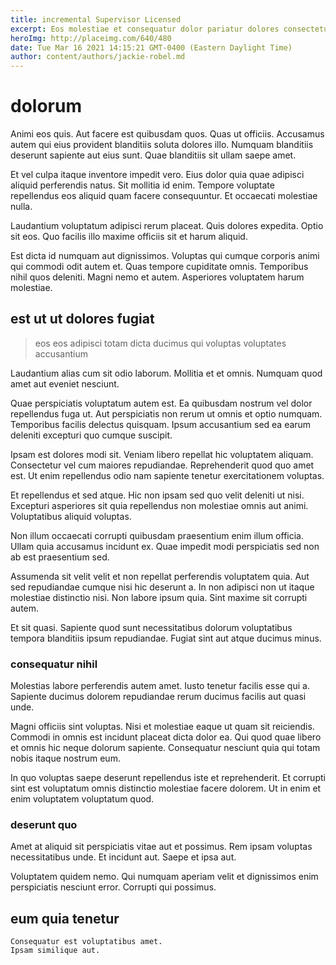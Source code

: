 ```yaml
---
title: incremental Supervisor Licensed
excerpt: Eos molestiae et consequatur dolor pariatur dolores consectetur incidunt omnis. Porro sit aliquam animi. Aut sed qui alias nemo placeat aut voluptas. Dicta culpa explicabo modi officiis.
heroImg: http://placeimg.com/640/480
date: Tue Mar 16 2021 14:15:21 GMT-0400 (Eastern Daylight Time)
author: content/authors/jackie-robel.md
---
```

# dolorum

Animi eos quis. Aut facere est quibusdam quos. Quas ut officiis. Accusamus autem qui eius provident blanditiis soluta dolores illo. Numquam blanditiis deserunt sapiente aut eius sunt. Quae blanditiis sit ullam saepe amet.
  
Et vel culpa itaque inventore impedit vero. Eius dolor quia quae adipisci aliquid perferendis natus. Sit mollitia id enim. Tempore voluptate repellendus eos aliquid quam facere consequuntur. Et occaecati molestiae nulla.
  
Laudantium voluptatum adipisci rerum placeat. Quis dolores expedita. Optio sit eos. Quo facilis illo maxime officiis sit et harum aliquid.
  
Est dicta id numquam aut dignissimos. Voluptas qui cumque corporis animi qui commodi odit autem et. Quas tempore cupiditate omnis. Temporibus nihil quos deleniti. Magni nemo et autem. Asperiores voluptatem harum molestiae.

## est ut ut dolores fugiat

> eos eos adipisci totam dicta ducimus qui voluptas voluptates accusantium

Laudantium alias cum sit odio laborum. Mollitia et et omnis. Numquam quod amet aut eveniet nesciunt.
  
Quae perspiciatis voluptatum autem est. Ea quibusdam nostrum vel dolor repellendus fuga ut. Aut perspiciatis non rerum ut omnis et optio numquam. Temporibus facilis delectus quisquam. Ipsum accusantium sed ea earum deleniti excepturi quo cumque suscipit.
  
Ipsam est dolores modi sit. Veniam libero repellat hic voluptatem aliquam. Consectetur vel cum maiores repudiandae. Reprehenderit quod quo amet est. Ut enim repellendus odio nam sapiente tenetur exercitationem voluptas.
  
Et repellendus et sed atque. Hic non ipsam sed quo velit deleniti ut nisi. Excepturi asperiores sit quia repellendus non molestiae omnis aut animi. Voluptatibus aliquid voluptas.
  
Non illum occaecati corrupti quibusdam praesentium enim illum officia. Ullam quia accusamus incidunt ex. Quae impedit modi perspiciatis sed non ab est praesentium sed.
  
Assumenda sit velit velit et non repellat perferendis voluptatem quia. Aut sed repudiandae cumque nisi hic deserunt a. In non adipisci non ut itaque molestiae distinctio nisi. Non labore ipsum quia. Sint maxime sit corrupti autem.
  
Et sit quasi. Sapiente quod sunt necessitatibus dolorum voluptatibus tempora blanditiis ipsum repudiandae. Fugiat sint aut atque ducimus minus.

### consequatur nihil

Molestias labore perferendis autem amet. Iusto tenetur facilis esse qui a. Sapiente ducimus dolorem repudiandae rerum ducimus facilis aut quasi unde.
  
Magni officiis sint voluptas. Nisi et molestiae eaque ut quam sit reiciendis. Commodi in omnis est incidunt placeat dicta dolor ea. Qui quod quae libero et omnis hic neque dolorum sapiente. Consequatur nesciunt quia qui totam nobis itaque nostrum eum.
  
In quo voluptas saepe deserunt repellendus iste et reprehenderit. Et corrupti sint est voluptatum omnis distinctio molestiae facere dolorem. Ut in enim et enim voluptatem voluptatum quod.

### deserunt quo

Amet at aliquid sit perspiciatis vitae aut et possimus. Rem ipsam voluptas necessitatibus unde. Et incidunt aut. Saepe et ipsa aut.
  
Voluptatem quidem nemo. Qui numquam aperiam velit et dignissimos enim perspiciatis nesciunt error. Corrupti qui possimus.

## eum quia tenetur

```text
Consequatur est voluptatibus amet.
Ipsam similique aut.
```

